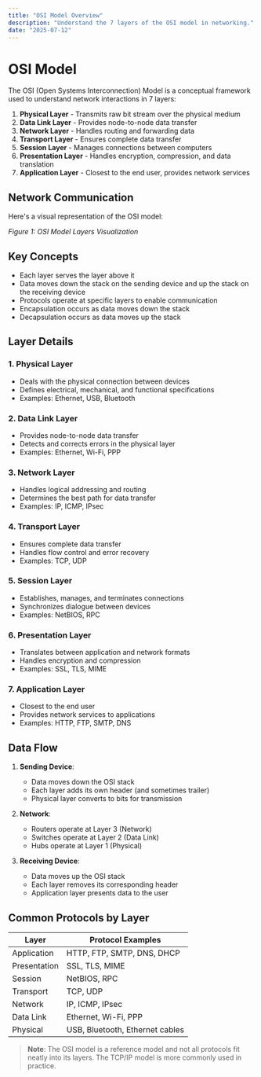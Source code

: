 ```yaml
---
title: "OSI Model Overview"
description: "Understand the 7 layers of the OSI model in networking."
date: "2025-07-12"
---
```


# OSI Model

The OSI (Open Systems Interconnection) Model is a conceptual framework used to understand network interactions in 7 layers:

1. **Physical Layer** - Transmits raw bit stream over the physical medium
2. **Data Link Layer** - Provides node-to-node data transfer
3. **Network Layer** - Handles routing and forwarding data
4. **Transport Layer** - Ensures complete data transfer
5. **Session Layer** - Manages connections between computers
6. **Presentation Layer** - Handles encryption, compression, and data translation
7. **Application Layer** - Closest to the end user, provides network services

## Network Communication

Here's a visual representation of the OSI model:



*Figure 1: OSI Model Layers Visualization*

## Key Concepts

- Each layer serves the layer above it
- Data moves down the stack on the sending device and up the stack on the receiving device
- Protocols operate at specific layers to enable communication
- Encapsulation occurs as data moves down the stack
- Decapsulation occurs as data moves up the stack

## Layer Details

### 1. Physical Layer
- Deals with the physical connection between devices
- Defines electrical, mechanical, and functional specifications
- Examples: Ethernet, USB, Bluetooth

### 2. Data Link Layer
- Provides node-to-node data transfer
- Detects and corrects errors in the physical layer
- Examples: Ethernet, Wi-Fi, PPP

### 3. Network Layer
- Handles logical addressing and routing
- Determines the best path for data transfer
- Examples: IP, ICMP, IPsec

### 4. Transport Layer
- Ensures complete data transfer
- Handles flow control and error recovery
- Examples: TCP, UDP

### 5. Session Layer
- Establishes, manages, and terminates connections
- Synchronizes dialogue between devices
- Examples: NetBIOS, RPC

### 6. Presentation Layer
- Translates between application and network formats
- Handles encryption and compression
- Examples: SSL, TLS, MIME

### 7. Application Layer
- Closest to the end user
- Provides network services to applications
- Examples: HTTP, FTP, SMTP, DNS

## Data Flow

1. **Sending Device**:
   - Data moves down the OSI stack
   - Each layer adds its own header (and sometimes trailer)
   - Physical layer converts to bits for transmission

2. **Network**:
   - Routers operate at Layer 3 (Network)
   - Switches operate at Layer 2 (Data Link)
   - Hubs operate at Layer 1 (Physical)

3. **Receiving Device**:
   - Data moves up the OSI stack
   - Each layer removes its corresponding header
   - Application layer presents data to the user

## Common Protocols by Layer

| Layer | Protocol Examples |
|-------|-------------------|
| Application | HTTP, FTP, SMTP, DNS, DHCP |
| Presentation | SSL, TLS, MIME |
| Session | NetBIOS, RPC |
| Transport | TCP, UDP |
| Network | IP, ICMP, IPsec |
| Data Link | Ethernet, Wi-Fi, PPP |
| Physical | USB, Bluetooth, Ethernet cables |

> **Note**: The OSI model is a reference model and not all protocols fit neatly into its layers. The TCP/IP model is more commonly used in practice.